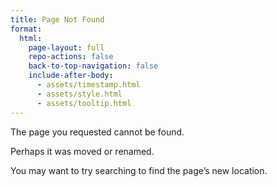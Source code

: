 ```yaml
---
title: Page Not Found
format:
  html:
    page-layout: full
    repo-actions: false
    back-to-top-navigation: false
    include-after-body:
      - assets/timestamp.html
      - assets/style.html
      - assets/tooltip.html
---
```


The page you requested cannot be found.

Perhaps it was moved or renamed.

You may want to try searching to find the page's new location.
